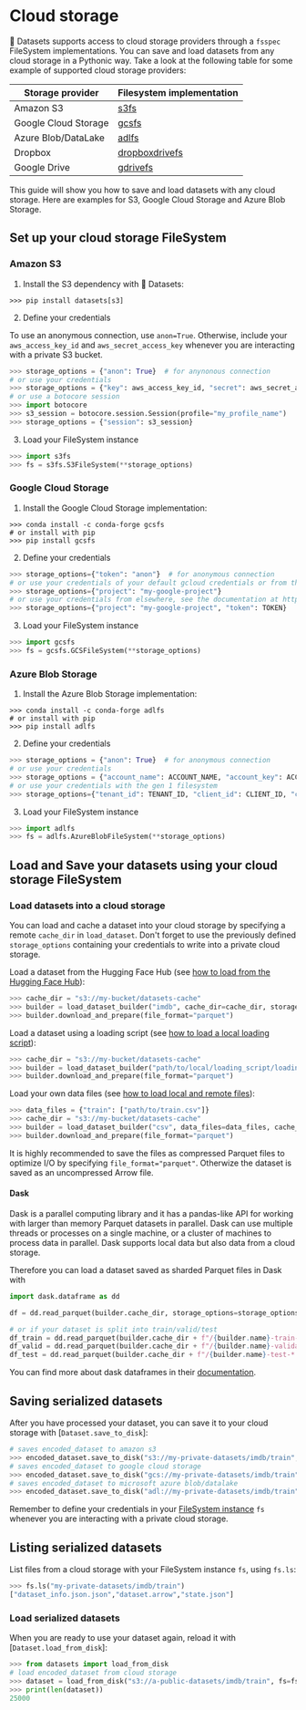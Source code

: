 # Cloud storage

🤗 Datasets supports access to cloud storage providers through a `fsspec` FileSystem implementations.
You can save and load datasets from any cloud storage in a Pythonic way.
Take a look at the following table for some example of supported cloud storage providers:

| Storage provider     | Filesystem implementation                                     |
|----------------------|---------------------------------------------------------------|
| Amazon S3            | [s3fs](https://s3fs.readthedocs.io/en/latest/)                |
| Google Cloud Storage | [gcsfs](https://gcsfs.readthedocs.io/en/latest/)              |
| Azure Blob/DataLake  | [adlfs](https://github.com/fsspec/adlfs)                      |
| Dropbox              | [dropboxdrivefs](https://github.com/MarineChap/dropboxdrivefs)|
| Google Drive         | [gdrivefs](https://github.com/intake/gdrivefs)                |

This guide will show you how to save and load datasets with any cloud storage.
Here are examples for S3, Google Cloud Storage and Azure Blob Storage.

## Set up your cloud storage FileSystem

### Amazon S3

1. Install the S3 dependency with 🤗 Datasets:

```
>>> pip install datasets[s3]
```

2. Define your credentials

To use an anonymous connection, use `anon=True`.
Otherwise, include your `aws_access_key_id` and `aws_secret_access_key` whenever you are interacting with a private S3 bucket.

```py
>>> storage_options = {"anon": True}  # for anynonous connection
# or use your credentials
>>> storage_options = {"key": aws_access_key_id, "secret": aws_secret_access_key}  # for private buckets
# or use a botocore session
>>> import botocore
>>> s3_session = botocore.session.Session(profile="my_profile_name")
>>> storage_options = {"session": s3_session}
```

3. Load your FileSystem instance

```py
>>> import s3fs
>>> fs = s3fs.S3FileSystem(**storage_options)
```

### Google Cloud Storage

1. Install the Google Cloud Storage implementation:

```
>>> conda install -c conda-forge gcsfs
# or install with pip
>>> pip install gcsfs
```

2. Define your credentials

```py
>>> storage_options={"token": "anon"}  # for anonymous connection
# or use your credentials of your default gcloud credentials or from the google metadata service
>>> storage_options={"project": "my-google-project"}
# or use your credentials from elsewhere, see the documentation at https://gcsfs.readthedocs.io/
>>> storage_options={"project": "my-google-project", "token": TOKEN}
```

3. Load your FileSystem instance

```py
>>> import gcsfs
>>> fs = gcsfs.GCSFileSystem(**storage_options)
```

### Azure Blob Storage

1. Install the Azure Blob Storage implementation:

```
>>> conda install -c conda-forge adlfs
# or install with pip
>>> pip install adlfs
```

2. Define your credentials

```py
>>> storage_options = {"anon": True}  # for anonymous connection
# or use your credentials
>>> storage_options = {"account_name": ACCOUNT_NAME, "account_key": ACCOUNT_KEY)  # gen 2 filesystem
# or use your credentials with the gen 1 filesystem
>>> storage_options={"tenant_id": TENANT_ID, "client_id": CLIENT_ID, "client_secret": CLIENT_SECRET}
```

3. Load your FileSystem instance

```py
>>> import adlfs
>>> fs = adlfs.AzureBlobFileSystem(**storage_options)
```

## Load and Save your datasets using your cloud storage FileSystem

### Load datasets into a cloud storage

You can load and cache a dataset into your cloud storage by specifying a remote `cache_dir` in `load_dataset`.
Don't forget to use the previously defined `storage_options` containing your credentials to write into a private cloud storage.

Load a dataset from the Hugging Face Hub (see [how to load from the Hugging Face Hub](./loading#hugging-face-hub)):

```py
>>> cache_dir = "s3://my-bucket/datasets-cache"
>>> builder = load_dataset_builder("imdb", cache_dir=cache_dir, storage_options=storage_options)
>>> builder.download_and_prepare(file_format="parquet")
```

Load a dataset using a loading script (see [how to load a local loading script](./loading#local-loading-script)):

```py
>>> cache_dir = "s3://my-bucket/datasets-cache"
>>> builder = load_dataset_builder("path/to/local/loading_script/loading_script.py", cache_dir=cache_dir, storage_options=storage_options)
>>> builder.download_and_prepare(file_format="parquet")
```

Load your own data files (see [how to load local and remote files](./loading#local-and-remote-files)):

```py
>>> data_files = {"train": ["path/to/train.csv"]}
>>> cache_dir = "s3://my-bucket/datasets-cache"
>>> builder = load_dataset_builder("csv", data_files=data_files, cache_dir=cache_dir, storage_options=storage_options)
>>> builder.download_and_prepare(file_format="parquet")
```

It is highly recommended to save the files as compressed Parquet files to optimize I/O by specifying `file_format="parquet"`.
Otherwize the dataset is saved as an uncompressed Arrow file.

#### Dask

Dask is a parallel computing library and it has a pandas-like API for working with larger than memory Parquet datasets in parallel.
Dask can use multiple threads or processes on a single machine, or a cluster of machines to process data in parallel.
Dask supports local data but also data from a cloud storage.

Therefore you can load a dataset saved as sharded Parquet files in Dask with

```py
import dask.dataframe as dd

df = dd.read_parquet(builder.cache_dir, storage_options=storage_options)

# or if your dataset is split into train/valid/test
df_train = dd.read_parquet(builder.cache_dir + f"/{builder.name}-train-*.parquet", storage_options=storage_options)
df_valid = dd.read_parquet(builder.cache_dir + f"/{builder.name}-validation-*.parquet", storage_options=storage_options)
df_test = dd.read_parquet(builder.cache_dir + f"/{builder.name}-test-*.parquet", storage_options=storage_options)
```

You can find more about dask dataframes in their [documentation](https://docs.dask.org/en/stable/dataframe.html).

## Saving serialized datasets

After you have processed your dataset, you can save it to your cloud storage with [`Dataset.save_to_disk`]:

```py
# saves encoded_dataset to amazon s3
>>> encoded_dataset.save_to_disk("s3://my-private-datasets/imdb/train", fs=fs)
# saves encoded_dataset to google cloud storage
>>> encoded_dataset.save_to_disk("gcs://my-private-datasets/imdb/train", fs=fs)
# saves encoded_dataset to microsoft azure blob/datalake
>>> encoded_dataset.save_to_disk("adl://my-private-datasets/imdb/train", fs=fs)
```

<Tip>

Remember to define your credentials in your [FileSystem instance](#set-up-your-cloud-storage-filesystem) `fs` whenever you are interacting with a private cloud storage.

</Tip>

## Listing serialized datasets

List files from a cloud storage with your FileSystem instance `fs`, using `fs.ls`:

```py
>>> fs.ls("my-private-datasets/imdb/train")
["dataset_info.json.json","dataset.arrow","state.json"]
```

### Load serialized datasets

When you are ready to use your dataset again, reload it with [`Dataset.load_from_disk`]:

```py
>>> from datasets import load_from_disk
# load encoded_dataset from cloud storage
>>> dataset = load_from_disk("s3://a-public-datasets/imdb/train", fs=fs)  
>>> print(len(dataset))
25000
```
